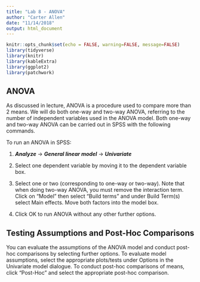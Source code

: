 ```yaml
---
title: "Lab 8 - ANOVA"
author: "Carter Allen"
date: "11/14/2018"
output: html_document
---
```


```r
knitr::opts_chunk$set(echo = FALSE, warning=FALSE, message=FALSE)
library(tidyverse)
library(knitr)
library(kableExtra)
library(ggplot2)
library(patchwork)
```

## ANOVA

As discussed in lecture, ANOVA is a procedure used to compare more than 2 means. We will do both one-way and two-way ANOVA, referring to the number of independent variables used in the ANOVA model. Both one-way and two-way ANOVA can be carried out in SPSS with the following commands.

To run an ANOVA in SPSS:

1) ___Analyze___ $\rightarrow$ ___General linear model___ $\rightarrow$ ___Univariate___

2) Select one dependent variable by moving it to the dependent variable box.

3) Select one or two (corresponding to one-way or two-way). Note that when doing two-way ANOVA, you must remove the interaction term. Click on "Model" then select "Build terms" and under Build Term(s) select Main effects. Move both factors into the model box.

4) Click OK to run ANOVA without any other further options. 

## Testing Assumptions and Post-Hoc Comparisons

You can evaluate the assumptions of the ANOVA model and conduct post-hoc comparisons by selecting further options. To evaluate model assumptions, select the appropriate plots/tests under Options in the Univariate model dialogue. To conduct post-hoc comparisons of means, click "Post-Hoc" and select the appropriate post-hoc comparison. 

